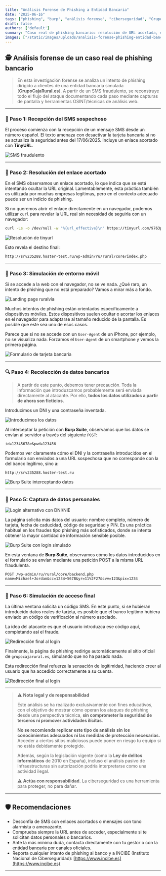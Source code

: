 ```yaml
---
title: "Análisis Forense de Phishing a Entidad Bancaria"
date: "2025-06-16"
tags: ["phishing", "burp", "análisis forense", "ciberseguridad", "GrupoCajaRural"]
draft: false
authors: ['default']
summary: "Caso real de phishing bancario: resolución de URL acortada, captura con Burp, simulación móvil y análisis técnico de cada paso."
images: ["/static/images/uploads/analisis-forense-phishing-entidad-bancaria/banner.webp"]
---
```


## 🕵️ Análisis forense de un caso real de phishing bancario

> En esta investigación forense se analiza un intento de phishing dirigido a clientes de una entidad bancaria simulada (**GrupoCajaRural.es**). A partir de un SMS fraudulento, se reconstruye todo el flujo del ataque documentando cada paso mediante capturas de pantalla y herramientas OSINT/técnicas de análisis web.

---

### 🧰 Paso 1: Recepción del SMS sospechoso

El proceso comienza con la recepción de un mensaje SMS desde un número español. El texto amenaza con desactivar la tarjeta bancaria si no se actualiza la seguridad antes del 17/06/2025. Incluye un enlace acortado con **TinyURL**.

![SMS fraudulento](/static/images/uploads/analisis-forense-phishing-entidad-bancaria/1.webp)

---

### 🧵 Paso 2: Resolución del enlace acortado

En el SMS observamos un enlace acortado, lo que indica que se está intentando ocultar la URL original.
Lamentablemente, esta práctica también es utilizada por muchas empresas legítimas, pero en el contexto adecuado puede ser un indicio de phishing.

Si no queremos abrir el enlace directamente en un navegador, podemos utilizar `curl` para revelar la URL real sin necesidad de seguirla con un navegador:

```bash
curl -Ls -o /dev/null -w "%{url_effective}\n" https://tinyurl.com/9763pdap
```

![Resolución de tinyurl](/static/images/uploads/analisis-forense-phishing-entidad-bancaria/2.webp)

Esto revela el destino final:

```text
http://srv235288.hoster-test.ru/wp-admin/ru/rural/core/index.php
```

---

### 💪 Paso 3: Simulación de entorno móvil

Si se accede a la web con el navegador, no se ve nada. ¿Qué raro, un intento de phishing que no está preparado? Vamos a mirar más a fondo.

![Landing page ruralvía](/static/images/uploads/analisis-forense-phishing-entidad-bancaria/3.webp)

Muchos intentos de phishing están orientados específicamente a dispositivos móviles. Estos dispositivos suelen ocultar o acortar los enlaces en el navegador para adaptarse al tamaño reducido de la pantalla. Es posible que este sea uno de esos casos.

Parece que si no se accede con un `User-Agent` de un iPhone, por ejemplo, no se visualiza nada. Forzamos el `User-Agent` de un smartphone y vemos la primera página.

![Formulario de tarjeta bancaria](/static/images/uploads/analisis-forense-phishing-entidad-bancaria/4.webp)

---

### 🔍 Paso 4: Recolección de datos bancarios

> A partir de este punto, debemos tener precaución. Toda la información que introduzcamos probablemente será enviada directamente al atacante.
> Por ello, **todos los datos utilizados a partir de ahora son ficticios**.

Introducimos un DNI y una contraseña inventada.

![Introducimos los datos](/static/images/uploads/analisis-forense-phishing-entidad-bancaria/5.webp)

Al interceptar la petición con **Burp Suite**, observamos que los datos se envían al servidor a través del siguiente `POST`:

```http
id=12345678e&pwd=123456
```

Podemos ver claramente cómo el DNI y la contraseña introducidos en el formulario son enviados a una URL sospechosa que no corresponde con la del banco legítimo, sino a:

```http
http://srv235288.hoster-test.ru
```

![Burp Suite interceptando datos](/static/images/uploads/analisis-forense-phishing-entidad-bancaria/6.webp)

---

### 🔢 Paso 5: Captura de datos personales

![Login alternativo con DNI/NIE](/static/images/uploads/analisis-forense-phishing-entidad-bancaria/7.webp)

La página solicita más datos del usuario: nombre completo, número de tarjeta, fecha de caducidad, código de seguridad y PIN. Es una práctica habitual en los fraudes tipo phishing más sofisticados, donde se intenta obtener la mayor cantidad de información sensible posible.

![Burp Suite con login simulado](/static/images/uploads/analisis-forense-phishing-entidad-bancaria/9.webp)

En esta ventana de **Burp Suite**, observamos cómo los datos introducidos en el formulario se envían mediante una petición POST a la misma URL fraudulenta.

```http
POST /wp-admin/ru/rural/core/backend.php
name=Michael+Jordan&cc=1234+5678&yr=11%2F27&cvv=123&pix=1234
```

---

### 📲 Paso 6: Simulación de acceso final

La última ventana solicita un código SMS. En este punto, si se hubieran introducido datos reales de tarjeta, es posible que el banco legítimo hubiera enviado un código de verificación al número asociado.

La idea del atacante es que el usuario introduzca ese código aquí, completando así el fraude.

![Redirección final al login](/static/images/uploads/analisis-forense-phishing-entidad-bancaria/10.webp)

Finalmente, la página de phishing redirige automáticamente al sitio oficial de `grupocajarural.es`, simulando que no ha pasado nada.

Esta redirección final refuerza la sensación de legitimidad, haciendo creer al usuario que ha accedido correctamente a su cuenta.

![Redirección final al login](/static/images/uploads/analisis-forense-phishing-entidad-bancaria/17.webp)

---

> ⚠️ **Nota legal y de responsabilidad**
>
> Este análisis se ha realizado exclusivamente con fines educativos, con el objetivo de mostrar cómo operan los ataques de phishing desde una perspectiva técnica, **sin comprometer la seguridad de terceros ni promover actividades ilícitas**.
>
> **No se recomienda replicar este tipo de análisis sin los conocimientos adecuados ni las medidas de protección necesarias.** Acceder a ciertos sitios maliciosos puede poner en riesgo tu equipo si no estás debidamente protegido.
>
> Además, según la legislación vigente (como la **Ley de delitos informáticos** de 2010 en España), incluso el análisis pasivo de infraestructuras sin autorización podría interpretarse como una actividad ilegal.
>
> ⚠️ **Actúa con responsabilidad.** La ciberseguridad es una herramienta para proteger, no para dañar.


---

## 🛡️ Recomendaciones

- Desconfía de SMS con enlaces acortados o mensajes con tono alarmista o amenazante.
- Comprueba siempre la URL antes de acceder, especialmente si te solicitan datos personales o bancarios.
- Ante la más mínima duda, contacta directamente con tu gestor o con la entidad bancaria por canales oficiales.
- Reporta cualquier intento de phishing al banco y a INCIBE (Instituto Nacional de Ciberseguridad): [https://www.incibe.es](https://www.incibe.es)

---

